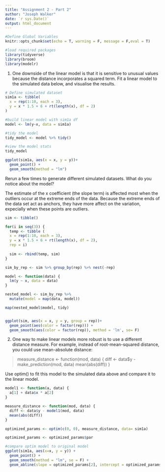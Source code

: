 ```yaml
---
title: "Assignment 2 - Part 2"
author: "Joseph Walker"
date: `r sys.Date()`
output: html_document
---
```




```r
#Define Global Variables
knitr::opts_chunk$set(echo = T, warning = F, message = F,eval = T)

#load required packages
library(tidyverse)
library(broom)
library(modelr)
```

1) One downside of the linear model is that it is sensitive to unusual values because the distance 
incorporates a squared term. Fit a linear model to the simulated data below, and visualise the 
results.

```r

# Define simulated dataset
sim1a <- tibble(
  x = rep(1:10, each = 3),
  y = x * 1.5 + 6 + rt(length(x), df = 2)
)

#build linear model with sim1a df
model <- lm(y~x, data = sim1a)

#tidy the model
tidy_model <- model %>% tidy()

#view the model stats
tidy_model

ggplot(sim1a, aes(x = x, y = y))+
  geom_point() +
  geom_smooth(method = "lm")
```

 Rerun a few times to generate different simulated datasets. What do you notice about the
model?

The estimate of the x coefficient (the slope term) is affected most when the outliers occur at the extreme ends of the data. Because the extreme ends of the data set act as anchors, they have more affect on the variation, expecially when these points are outliers.
```r

sim <- tibble()

for(i in seq(3)) {
  temp <- tibble (
  x = rep(1:10, each = 3),
  y = x * 1.5 + 6 + rt(length(x), df = 2),
  rep = i)
  
  sim <- rbind(temp, sim)
}

sim_by_rep <- sim %>% group_by(rep) %>% nest(-rep)

model <- function(data) {
  lm(y ~ x, data = data)
}

nested_model <- sim_by_rep %>%
  mutate(model = map(data, model))

map(nested_model$model, tidy)


ggplot(sim, aes(x = x, y = y, group = rep))+
  geom_point(aes(color = factor(rep))) +
  geom_smooth(aes(color = factor(rep)), method = 'lm', se= F)
```


2) One way to make linear models more robust is to use a different distance measure. For example, instead of root-mean-squared distance, you could use mean-absolute distance:

> measure_distance <- function(mod, data) {
    diff <- data$y - make_prediction(mod, data)
    mean(abs(diff))
    }

Use optim() to fit this model to the simulated data above and compare it to the linear model.

```r

model1 <- function(a, data) {
  a[1] + data$x * a[2]
}

measure_distance <- function(mod, data) {
  diff <- data$y - model1(mod, data)
  mean(abs(diff))
}

optimized_params <- optim(c(0, 0), measure_distance, data= sim1a)

optimized_params <- optimized_params$par

#compare optim model to original model
ggplot(sim1a, aes(x=x, y = y)) +
  geom_point() +
  geom_smooth(method = "lm", se = F) +
  geom_abline(slope = optimized_params[2], intercept = optimized_params[1], linetype = 'dashed', color = "red")
```


